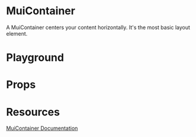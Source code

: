 

<Meta title="Mirage/MuiContainer" of={MuiContainerStories} />

# MuiContainer

A MuiContainer centers your content horizontally. It's the most basic layout element.

# Playground

<Canvas of={MuiContainerStories.Playground} />

# Props

<Controls />

# Resources

[MuiContainer Documentation](https://mui.com/material-ui/api/container/)
